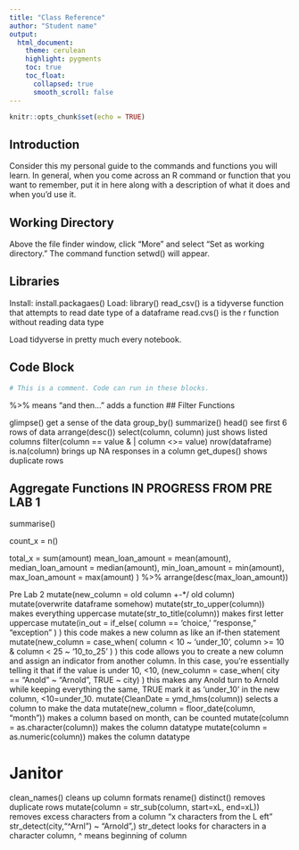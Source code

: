```yaml
---
title: "Class Reference"
author: "Student name"
output:
  html_document:
    theme: cerulean
    highlight: pygments
    toc: true
    toc_float:
      collapsed: true
      smooth_scroll: false
---
```


```r
knitr::opts_chunk$set(echo = TRUE)
```

## Introduction

Consider this my personal guide to the commands and functions you will learn. In general, when you come across an R command or function that you want to remember, put it in here along with a description of what it does and when you'd use it.

## Working Directory

Above the file finder window, click "More" and select "Set as working directory." The command function setwd() will appear. 

## Libraries 

Install: install.packagaes()
Load: library()
read_csv() is a tidyverse function that attempts to read date type of a dataframe
read.cvs() is the r function without reading data type

Load tidyverse in pretty much every notebook. 

## Code Block

```r
# This is a comment. Code can run in these blocks. 
```

%>% means "and then..." adds a function
## Filter Functions

glimpse() get a sense of the data
group_by()
summarize() 
head() see first 6 rows of data
arrange(desc())
select(column, column) just shows listed columns
filter(column == value & | column <>= value)
nrow(dataframe)
is.na(column) brings up NA responses in a column
get_dupes() shows duplicate rows

## Aggregate Functions IN PROGRESS FROM PRE LAB 1

summarise()

count_x = n()

total_x = sum(amount)
    mean_loan_amount = mean(amount),
    median_loan_amount = median(amount),
    min_loan_amount = min(amount),
    max_loan_amount = max(amount)
  ) %>%
  arrange(desc(max_loan_amount))
  
Pre Lab 2
mutate(new_column = old column +-*/ old column)
mutate(overwrite dataframe somehow)
mutate(str_to_upper(column)) makes everything uppercase
mutate(str_to_title(column)) makes first letter uppercase
mutate(in_out = if_else(
      column == 'choice,' "response," "exception"
       )
     ) this code makes a new column as like an if-then statement
mutate(new_column = case_when(
    column < 10 ~ 'under_10',
    column >= 10 & column < 25 ~ '10_to_25'
            )
          ) this code allows you to create a new column and assign an indicator from another
          column. In this case, you're essentially telling it that if the value is under 10, <10,       (new_column = case_when(
          city == "Anold" ~ "Arnold",
          TRUE ~ city)
          ) this makes any Anold turn to Arnold while keeping everything the same, TRUE
mark it as 'under_10' in the new column, <10=under_10. 
mutate(CleanDate = ymd_hms(column)) selects a column to make the data <date>
mutate(new_column = floor_date(column, "month")) makes a column based on month, can be counted
mutate(column = as.character(column)) makes the column datatype <chr>
mutate(column = as.numeric(column)) makes the column datatype <dbl>

# Janitor
clean_names() cleans up column formats
rename() 
distinct() removes duplicate rows
mutate(column = str_sub(column, start=xL, end=xL)) removes excess characters from a column "x characters from the L eft"
str_detect(city,"^Arnl") ~ "Arnold",) str_detect looks for characters in a character column, ^ means beginning of column 